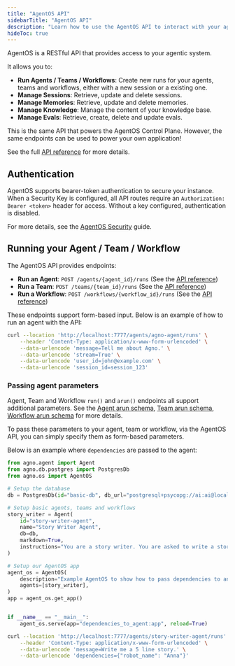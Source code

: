 ```yaml
---
title: "AgentOS API"
sidebarTitle: "AgentOS API"
description: "Learn how to use the AgentOS API to interact with your agentic system"
hideToc: true
---
```


AgentOS is a RESTful API that provides access to your agentic system.

It allows you to:

- **Run Agents / Teams / Workflows**: Create new runs for your agents, teams and workflows, either with a new session or a existing one.
- **Manage Sessions**: Retrieve, update and delete sessions.
- **Manage Memories**: Retrieve, update and delete memories.
- **Manage Knowledge**: Manage the content of your knowledge base.
- **Manage Evals**: Retrieve, create, delete and update evals.

<Note>
This is the same API that powers the AgentOS Control Plane. However, the same endpoints can be used to power your own application!
</Note>

See the full [API reference](/reference-api/overview) for more details.

## Authentication

AgentOS supports bearer-token authentication to secure your instance. 
When a Security Key is configured, all API routes require an `Authorization: Bearer <token>` header for access. Without a key configured, authentication is disabled.

For more details, see the [AgentOS Security](/agent-os/security) guide.

## Running your Agent / Team / Workflow

The AgentOS API provides endpoints:
- **Run an Agent**: `POST /agents/{agent_id}/runs`  (See the [API reference](/reference-api/schema/agents/create-agent-run))
- **Run a Team**: `POST /teams/{team_id}/runs`  (See the [API reference](/reference-api/schema/teams/create-team-run))
- **Run a Workflow**: `POST /workflows/{workflow_id}/runs`  (See the [API reference](/reference-api/schema/workflows/execute-workflow))

These endpoints support form-based input. Below is an example of how to run an agent with the API:

```bash
curl --location 'http://localhost:7777/agents/agno-agent/runs' \
    --header 'Content-Type: application/x-www-form-urlencoded' \
    --data-urlencode 'message=Tell me about Agno.' \
    --data-urlencode 'stream=True' \
    --data-urlencode 'user_id=john@example.com' \
    --data-urlencode 'session_id=session_123'
```

### Passing agent parameters

Agent, Team and Workflow `run()` and `arun()` endpoints all support additional parameters. See the [Agent arun schema](/reference/agents/agent#arun), [Team arun schema](/reference/teams/team#arun), [Workflow arun schema](/reference/workflows/workflow#arun) for more details.

To pass these parameters to your agent, team or workflow, via the AgentOS API, you can simply specify them as form-based parameters.

Below is an example where `dependencies` are passed to the agent:

```python dependencies_to_agent.py
from agno.agent import Agent
from agno.db.postgres import PostgresDb
from agno.os import AgentOS

# Setup the database
db = PostgresDb(id="basic-db", db_url="postgresql+psycopg://ai:ai@localhost:5532/ai")

# Setup basic agents, teams and workflows
story_writer = Agent(
    id="story-writer-agent",
    name="Story Writer Agent",
    db=db,
    markdown=True,
    instructions="You are a story writer. You are asked to write a story about a robot. Always name the robot {robot_name}",
)

# Setup our AgentOS app
agent_os = AgentOS(
    description="Example AgentOS to show how to pass dependencies to an agent",
    agents=[story_writer],
)
app = agent_os.get_app()


if __name__ == "__main__":
    agent_os.serve(app="dependencies_to_agent:app", reload=True)
```


```bash
curl --location 'http://localhost:7777/agents/story-writer-agent/runs' \
    --header 'Content-Type: application/x-www-form-urlencoded' \
    --data-urlencode 'message=Write me a 5 line story.' \
    --data-urlencode 'dependencies={"robot_name": "Anna"}'
```